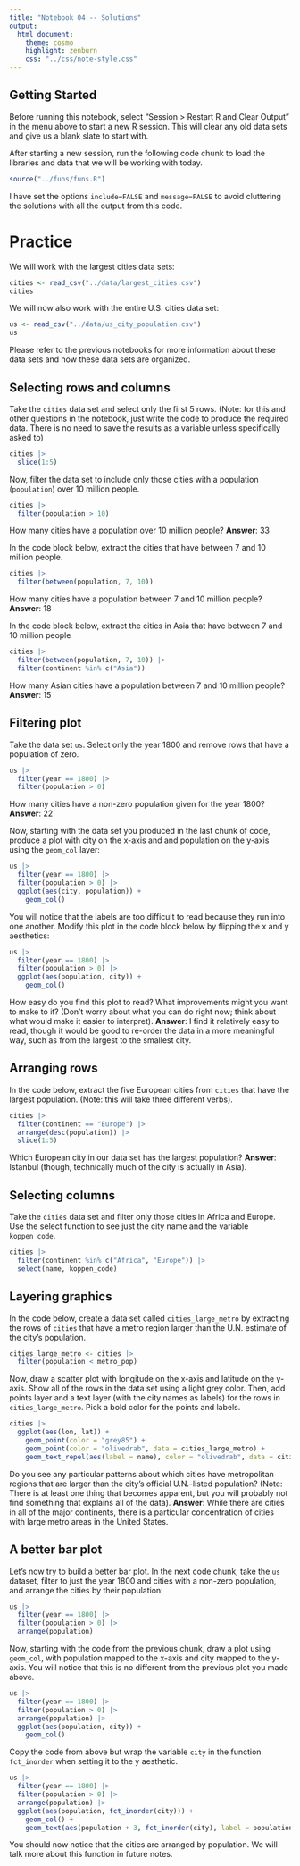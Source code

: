 ```yaml
---
title: "Notebook 04 -- Solutions"
output:
  html_document:
    theme: cosmo
    highlight: zenburn
    css: "../css/note-style.css"
---
```


## Getting Started

Before running this notebook, select "Session > Restart R and Clear Output" in
the menu above to start a new R session. This will clear any old data sets and
give us a blank slate to start with.

After starting a new session, run the following code chunk to load the
libraries and data that we will be working with today.

```r
source("../funs/funs.R")
```

I have set the options `include=FALSE` and `message=FALSE` to avoid cluttering
the solutions with all the output from this code.

# Practice

We will work with the largest cities data sets:

```r
cities <- read_csv("../data/largest_cities.csv")
cities
```

We will now also work with the entire U.S. cities data set:

```r
us <- read_csv("../data/us_city_population.csv")
us
```

Please refer to the previous notebooks for more information about these data
sets and how these data sets are organized.

## Selecting rows and columns

Take the `cities` data set and select only the first 5 rows. (Note: for this
and other questions in the notebook, just write the code to produce the
required data. There is no need to save the results as a variable unless
specifically asked to)

```r
cities |>
  slice(1:5)
```

Now, filter the data set to include only those cities with a population
(`population`) over 10 million people.

```r
cities |>
  filter(population > 10)
```

How many cities have a population over 10 million people?
**Answer**: 33

In the code block below, extract the cities that have between 7 and
10 million people.

```r
cities |>
  filter(between(population, 7, 10))
```

How many cities have a population between 7 and 10 million
people?
**Answer**: 18

In the code block below, extract the cities in Asia that have between
7 and 10 million people

```r
cities |>
  filter(between(population, 7, 10)) |>
  filter(continent %in% c("Asia"))
```

How many Asian cities have a population between 7 and 10 million people?
**Answer**: 15

## Filtering plot

Take the data set `us`. Select only the year 1800 and remove rows that have a
population of zero.

```r
us |>
  filter(year == 1800) |>
  filter(population > 0)
```

How many cities have a non-zero population given for the year 1800?
**Answer**: 22

Now, starting with the data set you produced in the last chunk of code,
produce a plot with city on the x-axis and and population on the y-axis
using the `geom_col` layer:

```r
us |>
  filter(year == 1800) |>
  filter(population > 0) |>
  ggplot(aes(city, population)) +
    geom_col()
```

You will notice that the labels are too difficult to read because they run into
one another. Modify this plot in the code block below by flipping the x and y
aesthetics:

```r
us |>
  filter(year == 1800) |>
  filter(population > 0) |>
  ggplot(aes(population, city)) +
    geom_col()
```

How easy do you find this plot to read? What improvements might you want to
make to it? (Don't worry about what you can do right now; think about what would
make it easier to interpret).
**Answer**: I find it relatively easy to read, though it would be good to re-order the data in a more meaningful way, such as from the largest to the smallest city.

## Arranging rows

In the code below, extract the five European cities from `cities` that have the
largest population. (Note: this will take three different verbs).

```r
cities |>
  filter(continent == "Europe") |>
  arrange(desc(population)) |>
  slice(1:5)
```

Which European city in our data set has the largest population?
**Answer**: Istanbul (though, technically much of the city is actually in Asia).

## Selecting columns

Take the `cities` data set and filter only those cities in Africa and Europe.
Use the select function to see just the city name and the variable
`koppen_code`.

```r
cities |>
  filter(continent %in% c("Africa", "Europe")) |>
  select(name, koppen_code)
```

## Layering graphics

In the code below, create a data set called `cities_large_metro` by extracting
the rows of `cities` that have a metro region larger than the U.N. estimate of
the city's population.

```r
cities_large_metro <- cities |>
  filter(population < metro_pop)
```

Now, draw a scatter plot with longitude on the x-axis and latitude on the
y-axis. Show all of the rows in the data set using a light grey color. Then,
add points layer and a text layer (with the city names as labels) for the rows
in `cities_large_metro`. Pick a bold color for the points and labels.

```r
cities |>
  ggplot(aes(lon, lat)) +
    geom_point(color = "grey85") +
    geom_point(color = "olivedrab", data = cities_large_metro) +
    geom_text_repel(aes(label = name), color = "olivedrab", data = cities_large_metro)
```

Do you see any particular patterns about which cities have metropolitan regions
that are larger than the city's official U.N.-listed population? (Note: There is
at least one thing that becomes apparent, but you will probably not find
something that explains all of the data).
**Answer**: While there are cities in all of the major continents, there is a particular concentration of cities with large metro areas in the United States.

## A better bar plot

Let's now try to build a better bar plot. In the next code chunk, take the
`us` dataset, filter to just the year 1800 and cities with a non-zero
population, and arrange the cities by their population:

```r
us |>
  filter(year == 1800) |>
  filter(population > 0) |>
  arrange(population)
```

Now, starting with the code from the previous chunk, draw a plot using
`geom_col`, with population mapped to the x-axis and city mapped to the y-axis.
You will notice that this is no different from the previous plot you made above.

```r
us |>
  filter(year == 1800) |>
  filter(population > 0) |>
  arrange(population) |>
  ggplot(aes(population, city)) +
    geom_col()
```

Copy the code from above but wrap the variable `city` in the function
`fct_inorder` when setting it to the y aesthetic.

```r
us |>
  filter(year == 1800) |>
  filter(population > 0) |>
  arrange(population) |>
  ggplot(aes(population, fct_inorder(city))) +
    geom_col() +
    geom_text(aes(population + 3, fct_inorder(city), label = population), size = 3)
```
You should now notice that the cities are arranged by population. We will talk
more about this function in future notes.
